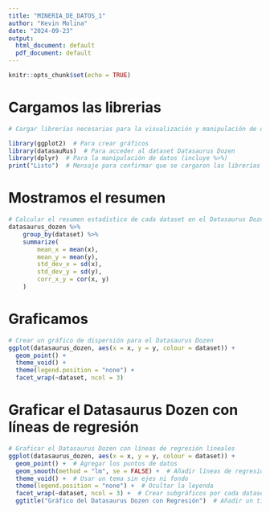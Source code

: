 ```yaml
---
title: "MINERIA_DE_DATOS_1"
author: "Kevin Molina"
date: "2024-09-23"
output:
  html_document: default
  pdf_document: default
---
```


```r
knitr::opts_chunk$set(echo = TRUE)
```

# Cargamos las librerias

```r
# Cargar librerías necesarias para la visualización y manipulación de datos

library(ggplot2)  # Para crear gráficos
library(datasauRus)  # Para acceder al dataset Datasaurus Dozen
library(dplyr)  # Para la manipulación de datos (incluye %>%)
print("Listo")  # Mensaje para confirmar que se cargaron las librerías

```

# Mostramos el resumen

```r
# Calcular el resumen estadístico de cada dataset en el Datasaurus Dozen
datasaurus_dozen %>%
    group_by(dataset) %>%
    summarize(
        mean_x = mean(x),
        mean_y = mean(y),
        std_dev_x = sd(x),
        std_dev_y = sd(y),
        corr_x_y = cor(x, y)
    )
```

# Graficamos

```r
# Crear un gráfico de dispersión para el Datasaurus Dozen
ggplot(datasaurus_dozen, aes(x = x, y = y, colour = dataset)) +
  geom_point() +
  theme_void() +
  theme(legend.position = "none") +
  facet_wrap(~dataset, ncol = 3)
```

# Graficar el Datasaurus Dozen con líneas de regresión

```r
# Graficar el Datasaurus Dozen con líneas de regresión lineales
ggplot(datasaurus_dozen, aes(x = x, y = y, colour = dataset)) +
  geom_point() +  # Agregar los puntos de datos
  geom_smooth(method = "lm", se = FALSE) +  # Añadir líneas de regresión sin intervalo de confianza
  theme_void() +  # Usar un tema sin ejes ni fondo
  theme(legend.position = "none") +  # Ocultar la leyenda
  facet_wrap(~dataset, ncol = 3) +  # Crear subgráficos por cada dataset
  ggtitle("Gráfico del Datasaurus Dozen con Regresión")  # Añadir un título al gráfico
```
